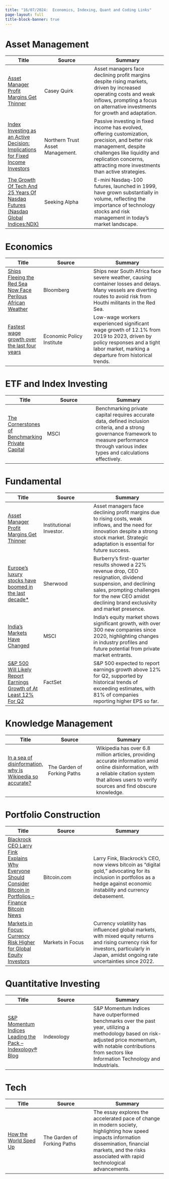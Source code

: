 ```yaml
---
title: "16/07/2024:  Economics, Indexing, Quant and Coding Links"
page-layout: full
title-block-banner: true
---
```


# Asset Management

| Title | Source | Summary |
|-----|-------|----------|
| [Asset Manager Profit Margins Get Thinner](https://www.institutionalinvestor.com/article/2dhfi05x8k2pr2loq4v0g/corner-office/asset-manager-profit-margins-get-thinner) | Casey Quirk | Asset managers face declining profit margins despite rising markets, driven by increased operating costs and weak inflows, prompting a focus on alternative investments for growth and adaptation.  | 
| [Index Investing as an Active Decision: Implications for Fixed Income Investors](https://www.institutionalinvestor.com/article/2dg5aji7ohkluumcrwy68/innovation/index-investing-as-an-active-decision-implications-for-fixed-income-investors) | Northern Trust Asset Management. | Passive investing in fixed income has evolved, offering customization, precision, and better risk management, despite challenges like liquidity and replication concerns, attracting more investments than active strategies.  | 
| [The Growth Of Tech And 25 Years Of Nasdaq Futures (Nasdaq Global Indices:NDX)](https://seekingalpha.com/article/4703878-tech-growth-25-years-nasdaq-futures) | Seeking Alpha | E-mini Nasdaq-100 futures, launched in 1999, have grown substantially in volume, reflecting the importance of technology stocks and risk management in today's market landscape.  | 


# Economics

| Title | Source | Summary |
|-----|-------|----------|
| [Ships Fleeing the Red Sea Now Face Perilous African Weather](https://finance.yahoo.com/news/ships-fleeing-red-sea-now-160349344.html) | Bloomberg | Ships near South Africa face severe weather, causing container losses and delays. Many vessels are diverting routes to avoid risk from Houthi militants in the Red Sea.  | 
| [Fastest wage growth over the last four years](https://angrybearblog.com/2024/06/fastest-wage-growth-over-the-last-four-years) | Economic Policy Institute | Low-wage workers experienced significant wage growth of 12.1% from 2019 to 2023, driven by policy responses and a tight labor market, marking a departure from historical trends.  | 


# ETF and Index Investing

| Title | Source | Summary |
|-----|-------|----------|
| [The Cornerstones of Benchmarking Private Capital](https://www.msci.com/www/blog-posts/the-cornerstones-of/04783300823) | MSCI | Benchmarking private capital requires accurate data, defined inclusion criteria, and a strong governance framework to measure performance through various index types and calculations effectively.  | 


# Fundamental

| Title | Source | Summary |
|-----|-------|----------|
| [Asset Manager Profit Margins Get Thinner](https://www.institutionalinvestor.com/article/2dhfi05x8k2pr2loq4v0g/corner-office/asset-manager-profit-margins-get-thinner) | Institutional Investor. | Asset managers face declining profit margins due to rising costs, weak inflows, and the need for innovation despite a strong stock market. Strategic adaptation is essential for future success.  | 
| [Europe’s luxury stocks have boomed in the last decade*](https://sherwood.news/markets/europes-luxury-stocks-have-boomed-burberry-got-left-behind/) | Sherwood | Burberry's first-quarter results showed a 22% revenue drop, CEO resignation, dividend suspension, and declining sales, prompting challenges for the new CEO amidst declining brand exclusivity and market presence.  | 
| [India’s Markets Have Changed](https://www.msci.com/www/blog-posts/india-s-changed-and-changing/04777168512) | MSCI | India's equity market shows significant growth, with over 300 new companies since 2020, highlighting changes in industry profiles and future potential from private market entrants.  | 
| [S&P 500 Will Likely Report Earnings Growth of At Least 12% For Q2](https://insight.factset.com/sp-500-will-likely-report-earnings-growth-of-at-least-12-for-q2) | FactSet | S&P 500 expected to report earnings growth above 12% for Q2, supported by historical trends of exceeding estimates, with 81% of companies reporting higher EPS so far.  | 


# Knowledge Management

| Title | Source | Summary |
|-----|-------|----------|
| [In a sea of disinformation, why is Wikipedia so accurate?](https://www.forkingpaths.co/p/in-a-sea-of-disinformation-why-is) | The Garden of Forking Paths | Wikipedia has over 6.8 million articles, providing accurate information amid online disinformation, with a reliable citation system that allows users to verify sources and find obscure knowledge.  | 


# Portfolio Construction

| Title | Source | Summary |
|-----|-------|----------|
| [Blackrock CEO Larry Fink Explains Why Everyone Should Consider Bitcoin in Portfolios – Finance Bitcoin News](https://news.bitcoin.com/blackrock-ceo-larry-fink-explains-why-everyone-should-consider-bitcoin-in-portfolios/) | Bitcoin.com | Larry Fink, Blackrock's CEO, now views bitcoin as "digital gold," advocating for its inclusion in portfolios as a hedge against economic instability and currency debasement.  | 
| [Markets in Focus: Currency Risk Higher for Global Equity Investors](https://www.msci.com/www/blog-posts/markets-in-focus-currency-risk/04783398091) | Markets in Focus | Currency volatility has influenced global markets, with mixed equity returns and rising currency risk for investors, particularly in Japan, amidst ongoing rate uncertainties since 2022.  | 


# Quantitative Investing

| Title | Source | Summary |
|-----|-------|----------|
| [S&P Momentum Indices Leading the Pack – Indexology® Blog](https://www.indexologyblog.com/2024/07/09/sp-momentum-indices-leading-the-pack/) | Indexology | S&P Momentum Indices have outperformed benchmarks over the past year, utilizing a methodology based on risk-adjusted price momentum, with notable contributions from sectors like Information Technology and Industrials.  | 


# Tech

| Title | Source | Summary |
|-----|-------|----------|
| [How the World Sped Up](https://www.forkingpaths.co/p/how-the-world-sped-up-249) | The Garden of Forking Paths | The essay explores the accelerated pace of change in modern society, highlighting how speed impacts information dissemination, financial markets, and the risks associated with rapid technological advancements.  | 
